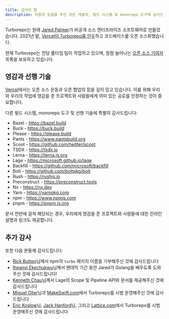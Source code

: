 ```yaml
---
title: 감사의 말
description: 지원과 도움을 주신 모든 개발자, 빌드 시스템 및 monorepo 도구에 감사드립니다.
---
```


Turborepo는 원래 [Jared Palmer](https://x.com/jaredpalmer)가 비공개 소스 엔터프라이즈 소프트웨어로 만들었습니다. 2021년 말, [Vercel이 Turborepo를 인수](https://vercel.com/blog/vercel-acquires-turborepo)하고 코드베이스를 오픈 소스화했습니다.

현재 Turborepo는 전담 풀타임 팀이 작업하고 있으며, 점점 늘어나는 [오픈 소스 기여자](https://github.com/vercel/turborepo/graphs/contributors) 목록을 보유하고 있습니다.

## 영감과 선행 기술

[Vercel](https://vercel.com/)에서는 오픈 소스 운동과 오픈 협업의 힘을 깊이 믿고 있습니다. 이를 위해 우리와 우리의 작업에 영감을 준 프로젝트와 사람들에게 의미 있는 공로를 인정하는 것이 중요합니다.

다른 빌드 시스템, monorepo 도구 및 선행 기술에 특별히 감사드립니다:

- Bazel - https://bazel.build
- Buck - https://buck.build
- Please - https://please.build
- Pants - https://www.pantsbuild.org
- Scoot - https://github.com/twitter/scoot
- TSDX - https://tsdx.io
- Lerna - https://lerna.js.org
- Lage - https://microsoft.github.io/lage
- Backfill - https://github.com/microsoft/backfill
- Bolt - https://github.com/boltpkg/bolt
- Rush - https://rushjs.io
- Preconstruct - https://preconstruct.tools
- Nx - https://nx.dev
- Yarn - https://yarnpkg.com
- npm - https://www.npmjs.com
- pnpm - https://pnpm.js.org

문서 전반에 걸쳐 해당되는 경우, 우리에게 영감을 준 프로젝트와 사람들에 대한 인라인 설명과 링크도 제공합니다.

## 추가 감사

또한 다음 분들께 감사드립니다:

- [Rick Button](https://x.com/rickbutton)님께서 npm의 `turbo` 패키지 이름을 기부해주신 것에 감사드립니다
- [Iheanyi Ekechukwu](https://x.com/kwuchu)님께서 팬데믹 기간 동안 Jared가 Golang을 배우도록 도와주신 것에 감사드립니다!
- [Kenneth Chau](https://x.com/kenneth_chau)님께서 Lage의 Scope 및 Pipeline API와 문서를 제공해주신 것에 감사드립니다
- [Miguel Oller](https://x.com/ollermi)님과 [MakeSwift.com](https://www.makeswift.com/)에서 Turborepo를 시범 운영해주신 것에 감사드립니다
- [Eric Koslow](https://x.com/ekosz1)님, [Jack Hanford](https://x.com/jackhanford)님, 그리고 [Lattice.com](https://lattice.com/)에서 Turborepo를 시범 운영해주신 것에 감사드립니다
